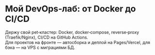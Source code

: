 

# Мой DevOps‑лаб: от Docker до CI/CD

Держу свой pet‑кластер: Docker, docker‑compose, reverse‑proxy (Traefik/Nginx), CI/CD на GitHub Actions.  
Для проектов на фронте — автосборка и деплой на Pages/Vercel, для бэка — на VPS с миграциями БД.
